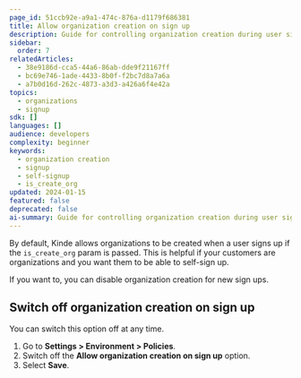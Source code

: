 ```yaml
---
page_id: 51ccb92e-a9a1-474c-876a-d1179f686381
title: Allow organization creation on sign up
description: Guide for controlling organization creation during user signup, including how to disable automatic organization creation for new registrations.
sidebar:
  order: 7
relatedArticles:
  - 38e9186d-cca5-44a6-86ab-dde9f21167ff
  - bc69e746-1ade-4433-8b0f-f2bc7d8a7a6a
  - a7b0d16d-262c-4873-a3d3-a426a6f4e42a
topics:
  - organizations
  - signup
sdk: []
languages: []
audience: developers
complexity: beginner
keywords:
  - organization creation
  - signup
  - self-signup
  - is_create_org
updated: 2024-01-15
featured: false
deprecated: false
ai-summary: Guide for controlling organization creation during user signup, including how to disable automatic organization creation for new registrations.
---
```


By default, Kinde allows organizations to be created when a user signs up if the `is_create_org` param is passed. This is helpful if your customers are organizations and you want them to be able to self-sign up.

If you want to, you can disable organization creation for new sign ups.

## Switch off organization creation on sign up

You can switch this option off at any time.

1. Go to **Settings > Environment > Policies**.
2. Switch off the **Allow organization creation on sign up** option.
3. Select **Save**.
